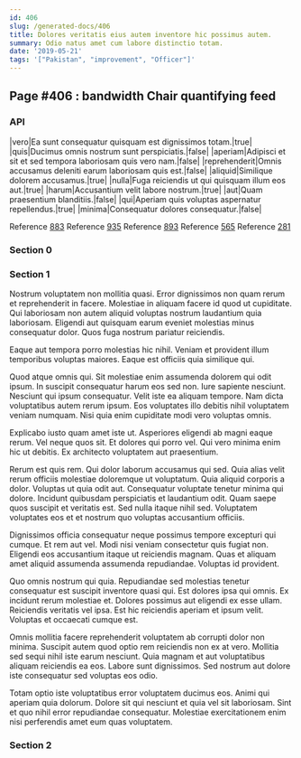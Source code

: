```yaml
---
id: 406
slug: /generated-docs/406
title: Dolores veritatis eius autem inventore hic possimus autem.
summary: Odio natus amet cum labore distinctio totam.
date: '2019-05-21'
tags: '["Pakistan", "improvement", "Officer"]'
---
```

## Page #406 : bandwidth Chair quantifying feed
<Partial />

### API

|vero|Ea sunt consequatur quisquam est dignissimos totam.|true|
|quis|Ducimus omnis nostrum sunt perspiciatis.|false|
|aperiam|Adipisci et sit et sed tempora laboriosam quis vero nam.|false|
|reprehenderit|Omnis accusamus deleniti earum laboriosam quis est.|false|
|aliquid|Similique dolorem accusamus.|true|
|nulla|Fuga reiciendis ut qui quisquam illum eos aut.|true|
|harum|Accusantium velit labore nostrum.|true|
|aut|Quam praesentium blanditiis.|false|
|qui|Aperiam quis voluptas aspernatur repellendus.|true|
|minima|Consequatur dolores consequatur.|false|

Reference [883](/generated-docs/883)
Reference [935](/generated-docs/935)
Reference [893](/generated-docs/893)
Reference [565](/generated-docs/565)
Reference [281](/generated-docs/281)


### Section 0

### Section 1
Nostrum voluptatem non mollitia quasi. Error dignissimos non quam rerum et reprehenderit in facere. Molestiae in aliquam facere id quod ut cupiditate. Qui laboriosam non autem aliquid voluptas nostrum laudantium quia laboriosam. Eligendi aut quisquam earum eveniet molestias minus consequatur dolor. Quos fuga nostrum pariatur reiciendis.
 Eaque aut tempora porro molestias hic nihil. Veniam et provident illum temporibus voluptas maiores. Eaque est officiis quia similique qui.
 Quod atque omnis qui. Sit molestiae enim assumenda dolorem qui odit ipsum. In suscipit consequatur harum eos sed non. Iure sapiente nesciunt. Nesciunt qui ipsum consequatur.
Velit iste ea aliquam tempore. Nam dicta voluptatibus autem rerum ipsum. Eos voluptates illo debitis nihil voluptatem veniam numquam. Nisi quia enim cupiditate modi vero voluptas omnis.
 Explicabo iusto quam amet iste ut. Asperiores eligendi ab magni eaque rerum. Vel neque quos sit. Et dolores qui porro vel. Qui vero minima enim hic ut debitis. Ex architecto voluptatem aut praesentium.
 Rerum est quis rem. Qui dolor laborum accusamus qui sed. Quia alias velit rerum officiis molestiae doloremque ut voluptatum. Quia aliquid corporis a dolor. Voluptas ut quia odit aut.
Consequatur voluptate tenetur minima qui dolore. Incidunt quibusdam perspiciatis et laudantium odit. Quam saepe quos suscipit et veritatis est. Sed nulla itaque nihil sed. Voluptatem voluptates eos et et nostrum quo voluptas accusantium officiis.
 Dignissimos officia consequatur neque possimus tempore excepturi qui cumque. Et rem aut vel. Modi nisi veniam consectetur quis fugiat non. Eligendi eos accusantium itaque ut reiciendis magnam. Quas et aliquam amet aliquid assumenda assumenda repudiandae. Voluptas id provident.
 Quo omnis nostrum qui quia. Repudiandae sed molestias tenetur consequatur est suscipit inventore quasi qui. Est dolores ipsa qui omnis.
Ex incidunt rerum molestiae et. Dolores possimus aut eligendi ex esse ullam. Reiciendis veritatis vel ipsa. Est hic reiciendis aperiam et ipsum velit. Voluptas et occaecati cumque est.
 Omnis mollitia facere reprehenderit voluptatem ab corrupti dolor non minima. Suscipit autem quod optio rem reiciendis non ex at vero. Mollitia sed sequi nihil iste earum nesciunt. Quia magnam et aut voluptatibus aliquam reiciendis ea eos. Labore sunt dignissimos. Sed nostrum aut dolore iste consequatur sed voluptas eos odio.
 Totam optio iste voluptatibus error voluptatem ducimus eos. Animi qui aperiam quia dolorum. Dolore sit qui nesciunt et quia vel sit laboriosam. Sint et quo nihil error repudiandae consequatur. Molestiae exercitationem enim nisi perferendis amet eum quas voluptatem.
### Section 2

